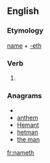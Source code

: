 ==English==

===Etymology===
[[name]] + [[-eth]]

===Verb===
{{en-verb form}}

# {{archaic third-person singular of|name}}

===Anagrams===
* {{alphagram|aehmnt}}
* [[anthem#English|anthem]]
* [[Hemant#English|Hemant]]
* [[hetman#English|hetman]]
* [[the man#English|the man]]

[[fr:nameth]]